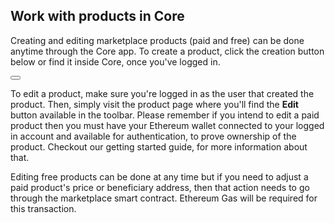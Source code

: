 



## Work with products in Core

Creating and editing marketplace products (paid and free) can be done anytime through the Core app. To create a product, click the creation button below or find it inside <Link to={links.userpages.products}>Core</Link>, once you've logged in.

<Link to={links.marketplace.createProduct}>
    <Button className={productsStyles.createProductButton} color="primary" >
        <Translate value="actionBar.create" />
    </Button>
</Link>

To edit a product, make sure you're logged in as the user that created the product. Then, simply visit the product page where you'll find the **Edit** button available in the toolbar. Please remember if you intend to edit a paid product then you must have your Ethereum wallet connected to your logged in account and available for authentication, to prove ownership of the product. Checkout our <Link to={links.docs.gettingStarted}>getting started guide</Link>, for more information about that.

Editing free products can be done at any time but if you need to adjust a paid product's price or beneficiary address, then that action needs to go through the marketplace smart contract. Ethereum Gas will be required for this transaction.

